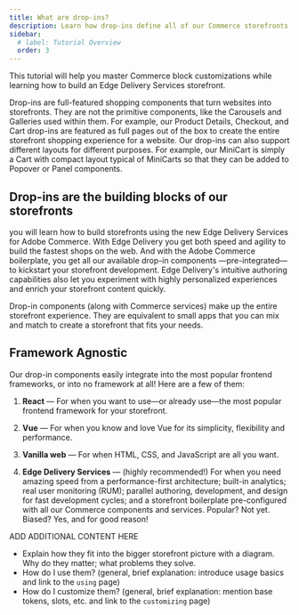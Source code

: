 ```yaml
---
title: What are drop-ins?
description: Learn how drop-ins define all of our Commerce storefronts.
sidebar:
  # label: Tutorial Overview
  order: 3
---
```



This tutorial will help you master Commerce block customizations while learning how to build an Edge Delivery Services storefront.

Drop-ins are full-featured shopping components that turn websites into storefronts. They are not the primitive components, like the Carousels and Galleries used within them. For example, our Product Details, Checkout, and Cart drop-ins are featured as full pages out of the box to create the entire storefront shopping experience for a website. Our drop-ins can also support different layouts for different purposes. For example, our MiniCart is simply a Cart with compact layout typical of MiniCarts so that they can be added to Popover or Panel components.

## Drop-ins are the building blocks of our storefronts

you will learn how to build storefronts using the new Edge Delivery Services for Adobe Commerce. With Edge Delivery you get both speed and agility to build the fastest shops on the web. And with the Adobe Commerce boilerplate, you get all our available drop-in components —pre-integrated— to kickstart your storefront development. Edge Delivery's intuitive authoring capabilities also let you experiment with highly personalized experiences and enrich your storefront content quickly.

Drop-in components (along with Commerce services) make up the entire storefront experience. They are equivalent to small apps that you can mix and match to create a storefront that fits your needs.

## Framework Agnostic

Our drop-in components easily integrate into the most popular frontend frameworks, or into no framework at all! Here are a few of them:

<Tasks>

1. **React** — For when you want to use—or already use—the most popular frontend framework for your storefront.

1. **Vue** — For when you know and love Vue for its simplicity, flexibility and performance.

1. **Vanilla web** — For when HTML, CSS, and JavaScript are all you want.

1. **Edge Delivery Services** — (highly recommended!) For when you need amazing speed from a performance-first architecture; built-in analytics; real user monitoring (RUM); parallel authoring, development, and design for fast development cycles; and a storefront boilerplate pre-configured with all our Commerce components and services. Popular? Not yet. Biased? Yes, and for good reason!

</Tasks>

ADD ADDITIONAL CONTENT HERE

- Explain how they fit into the bigger storefront picture with a diagram. Why do they matter; what problems they solve.
- How do I use them? (general, brief explanation: introduce usage basics and link to the `using` page)
- How do I customize them? (general, brief explanation: mention base tokens, slots, etc. and link to the `customizing` page)
